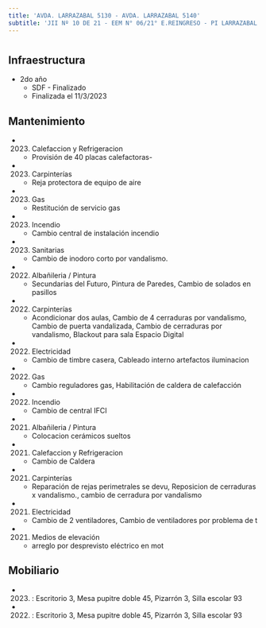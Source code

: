 ```yaml
---
title: 'AVDA. LARRAZABAL 5130 - AVDA. LARRAZABAL 5140'
subtitle: 'JII Nº 10 DE 21 - EEM N° 06/21° E.REINGRESO - PI LARRAZABAL - EPC N° 02 MAESTRO EDUARDO LUIS VICENTE - CAIYJ CLUB DE JOVENES LUGANO I y II - CAIYJ CLUB LOLA MORA - ESC. DE COM. N° 35 LEOPOLDO MARECHAL'
---
```


#
## Infraestructura

* 2do año 
    + SDF - Finalizado 
    + Finalizada el 11/3/2023 






## Mantenimiento

*  (2023) Calefaccion y Refrigeracion 
    + Provisión de 40 placas calefactoras-

*  (2023) Carpinterías 
    + Reja protectora de equipo de aire

*  (2023) Gas 
    + Restitución de servicio gas

*  (2023) Incendio 
    + Cambio central de instalación incendio

*  (2023) Sanitarias 
    + Cambio de inodoro corto por vandalismo.

*  (2022) Albañileria / Pintura 
    + Secundarias del Futuro, Pintura de Paredes, Cambio de solados en pasillos

*  (2022) Carpinterías 
    + Acondicionar dos aulas, Cambio de 4 cerraduras por vandalismo, Cambio de puerta vandalizada, Cambio de cerraduras  por vandalismo, Blackout para sala Espacio Digital

*  (2022) Electricidad 
    + Cambio de timbre casera, Cableado interno artefactos iluminacion

*  (2022) Gas 
    + Cambio  reguladores gas, Habilitación de caldera de calefacción

*  (2022) Incendio 
    + Cambio de central IFCI

*  (2021) Albañileria / Pintura 
    + Colocacion cerámicos sueltos

*  (2021) Calefaccion y Refrigeracion 
    + Cambio de Caldera

*  (2021) Carpinterías 
    + Reparación de rejas perimetrales se devu, Reposicion de cerraduras x vandalismo., cambio de cerradura por vandalismo

*  (2021) Electricidad 
    + Cambio de 2 ventiladores, Cambio de ventiladores por problema de t

*  (2021) Medios de elevación 
    + arreglo por desprevisto eléctrico en mot





## Mobiliario

*  (2023) : Escritorio 3, Mesa pupitre doble 45, Pizarrón 3, Silla escolar 93 

*  (2022) : Escritorio 3, Mesa pupitre doble 45, Pizarrón 3, Silla escolar 93 



